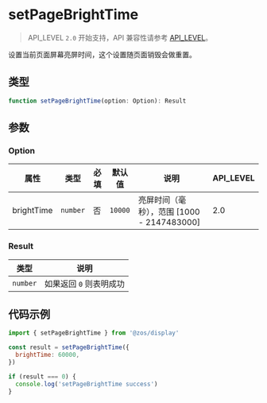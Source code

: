 # setPageBrightTime

> API_LEVEL `2.0` 开始支持，API 兼容性请参考 [API_LEVEL](../../../../guides/framework/device/compatibility.md)。

设置当前页面屏幕亮屏时间，这个设置随页面销毁会做重置。

## 类型

```ts
function setPageBrightTime(option: Option): Result
```

## 参数

### Option

| 属性       | 类型                | 必填 | 默认值             | 说明                                       | API_LEVEL |
| ---------- | ------------------- | ---- | ------------------ | ------------------------------------------ | --------- |
| brightTime | <code>number</code> | 否   | <code>10000</code> | 亮屏时间（毫秒），范围 [1000 - 2147483000] | 2.0       |

### Result

| 类型                | 说明                    |
| ------------------- | ----------------------- |
| <code>number</code> | 如果返回 `0` 则表明成功 |

## 代码示例

```js
import { setPageBrightTime } from '@zos/display'

const result = setPageBrightTime({
  brightTime: 60000,
})

if (result === 0) {
  console.log('setPageBrightTime success')
}
```
